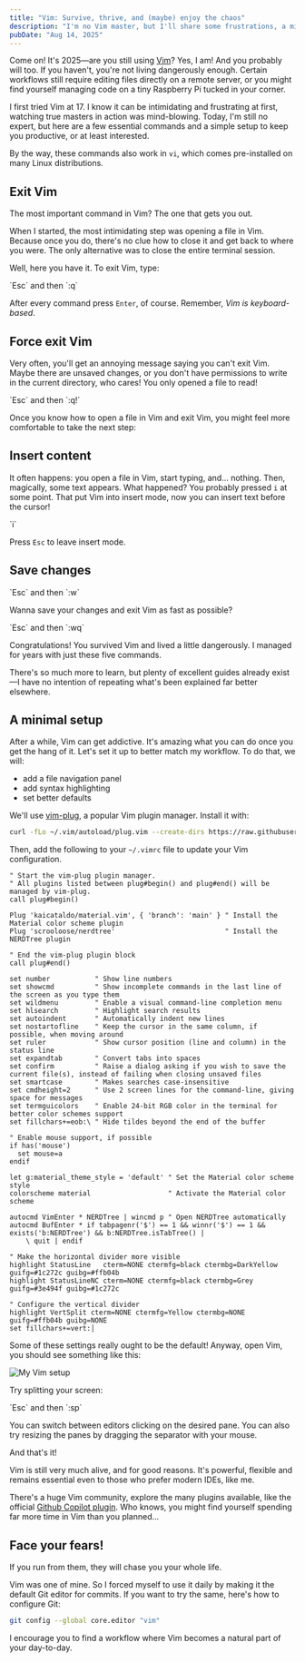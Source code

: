 ```yaml
---
title: "Vim: Survive, thrive, and (maybe) enjoy the chaos"
description: "I'm no Vim master, but I'll share some frustrations, a minimal setup, and a few basic commands to survive—and maybe even make you enjoy the chaos."
pubDate: "Aug 14, 2025"
---
```


Come on! It's 2025—are you still using [Vim](https://www.vim.org)? Yes, I am! And you probably will too. If you haven't, you're not living
dangerously enough. Certain workflows still require editing files directly on a remote server, or you might find
yourself managing code on a tiny Raspberry Pi tucked in your corner.

I first tried Vim at 17. I know it can be intimidating and frustrating at first, watching true masters in action was
mind-blowing. Today, I'm still no expert, but here are a few essential commands and a simple setup to keep you
productive, or at least interested.

By the way, these commands also work in `vi`, which comes pre-installed on many Linux distributions.

## Exit Vim

The most important command in Vim? The one that gets you out.

When I started, the most intimidating step was opening a file in Vim. Because once you do, there's no clue how to close
it and get back to where you were. The only alternative was to close the entire terminal session.

Well, here you have it. To exit Vim, type:


<Callout description="Exit Vim">
`Esc` and then `:q`
</Callout>

After every command press `Enter`, of course. Remember, *Vim is keyboard-based*.

## Force exit Vim

Very often, you'll get an annoying message saying you can't exit Vim. Maybe there are unsaved changes, or you don't have
permissions to write in the current directory, who cares! You only opened a file to read!

<Callout description="Force exit Vim">
`Esc` and then `:q!`
</Callout>

Once you know how to open a file in Vim and exit Vim, you might feel more comfortable to take the next step:

## Insert content

It often happens: you open a file in Vim, start typing, and... nothing. Then, magically, some text appears. What happened?
You probably pressed `i` at some point. That put Vim into insert mode, now you can insert text before the cursor!

<Callout description="Activate insert mode">
`i`
</Callout>

Press `Esc` to leave insert mode.

## Save changes

<Callout description="Save changes">
`Esc` and then `:w`
</Callout>

Wanna save your changes and exit Vim as fast as possible?

<Callout description="Save changes and exit vim">
`Esc` and then `:wq`
</Callout>

Congratulations! You survived Vim and lived a little dangerously. I managed for years with just these five commands.

There's so much more to learn, but plenty of excellent guides already exist—I have no intention of repeating what's been
explained far better elsewhere.

## A minimal setup

After a while, Vim can get addictive. It's amazing what you can do once you get the hang of it. Let's set it up to
better match my workflow. To do that, we will:

- add a file navigation panel
- add syntax highlighting
- set better defaults

We'll use [vim-plug](https://github.com/junegunn/vim-plug), a popular Vim plugin manager. Install it with:

```sh
curl -fLo ~/.vim/autoload/plug.vim --create-dirs https://raw.githubusercontent.com/junegunn/vim-plug/master/plug.vim
```

Then, add the following to your `~/.vimrc` file to update your Vim configuration.

```viml
" Start the vim-plug plugin manager.
" All plugins listed between plug#begin() and plug#end() will be managed by vim-plug.
call plug#begin()

Plug 'kaicataldo/material.vim', { 'branch': 'main' } " Install the Material color scheme plugin
Plug 'scrooloose/nerdtree'                           " Install the NERDTree plugin

" End the vim-plug plugin block
call plug#end()

set number           " Show line numbers
set showcmd          " Show incomplete commands in the last line of the screen as you type them
set wildmenu         " Enable a visual command-line completion menu
set hlsearch         " Highlight search results
set autoindent       " Automatically indent new lines
set nostartofline    " Keep the cursor in the same column, if possible, when moving around
set ruler            " Show cursor position (line and column) in the status line
set expandtab        " Convert tabs into spaces
set confirm          " Raise a dialog asking if you wish to save the current file(s), instead of failing when closing unsaved files
set smartcase        " Makes searches case-insensitive
set cmdheight=2      " Use 2 screen lines for the command-line, giving space for messages
set termguicolors    " Enable 24-bit RGB color in the terminal for better color schemes support
set fillchars+=eob:\ " Hide tildes beyond the end of the buffer

" Enable mouse support, if possible
if has('mouse')
  set mouse=a
endif

let g:material_theme_style = 'default' " Set the Material color scheme style
colorscheme material                   " Activate the Material color scheme

autocmd VimEnter * NERDTree | wincmd p " Open NERDTree automatically
autocmd BufEnter * if tabpagenr('$') == 1 && winnr('$') == 1 && exists('b:NERDTree') && b:NERDTree.isTabTree() |
    \ quit | endif

" Make the horizontal divider more visible
highlight StatusLine   cterm=NONE ctermfg=black ctermbg=DarkYellow guifg=#1c272c guibg=#ffb04b
highlight StatusLineNC cterm=NONE ctermfg=black ctermbg=Grey       guifg=#3e494f guibg=#1c272c

" Configure the vertical divider
highlight VertSplit cterm=NONE ctermfg=Yellow ctermbg=NONE guifg=#ffb04b guibg=NONE
set fillchars+=vert:│
```

Some of these settings really ought to be the default! Anyway, open Vim, you should see something like this:

![My Vim setup](../../assets/2025_08_14_vim_survive_thrive_and_maybe_enjoy_the_chaos_01.png)

Try splitting your screen:

<Callout description="Split your screen horizontally">
`Esc` and then `:sp`
</Callout>

You can switch between editors clicking on the desired pane. You can also try resizing the panes by dragging the
separator with your mouse.

And that's it!

Vim is still very much alive, and for good reasons. It's powerful, flexible and remains essential even to those who
prefer modern IDEs, like me.

There's a huge Vim community, explore the many plugins available, like the official [Github Copilot
plugin](https://github.com/github/copilot.vim). Who knows, you might find yourself spending far more time in Vim than
you planned...

## Face your fears!

If you run from them, they will chase you your whole life.

Vim was one of mine. So I forced myself to use it daily by making it the default Git editor for commits. If you want to
try the same, here's how to configure Git:

```sh
git config --global core.editor "vim"
```

I encourage you to find a workflow where Vim becomes a natural part of your day-to-day.
